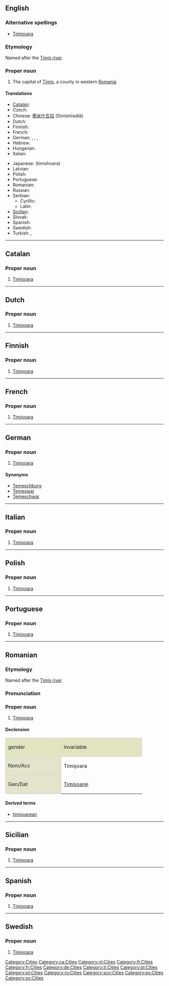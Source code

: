 ==English==
{{wikipedia}}

===Alternative spellings===
* [[Timisoara]]

===Etymology===
Named after the [[:w:Timiş river|Timiş river]].

===Proper noun===
{{en-proper noun}}

# The capital of [[w:Timiş|Timiş]], a county in western [[Romania]].

====Translations====
{{trans-top|city in Romania}}
*[[Catalan]]: {{t-|ca|Timişoara}}
*Czech: {{t-|cs|Temešvár}}
*Chinese: [[蒂米什瓦拉]] (Dìmǐshíwǎlā)
*Dutch: {{t-|nl|Timişoara}}
*Finnish: {{t-|fi|Timişoara}}
*French: {{t-|fr|Timişoara}}
*German: {{t-|de|Timişoara}}, {{t|de|Temeschburg}}, {{t|de|Temeswar}}, {{t|de|Temeschwar}}
*Hebrew: {{t|he|טימישוארה|sc=Hebr}}
*Hungarian: {{t-|hu|Temesvár}}
*Italian: {{t-|it|Timişoara}}
{{trans-mid}}
*Japanese: {{t|ja|ティミショアラ|sc=Jpan}} (timishoara)
*Latvian: {{t|lv|Timišoara|xs=Latvian}}
*Polish: {{t-|pl|Timişoara}}
*Portuguese: {{t-|pt|Timişoara}}
*Romanian: {{t-|ro|Timişoara}}
*Russian: {{t|ru|Тимишоара|tr=Timišoara|sc=Cyrl}}
*Serbian:
**Cyrillic: {{t|sr|Темишвар|sc=Cyrl}}
**Latin: {{t|sr|Temišvar}}
*[[Sicilian]]: {{t-|scn|Timişoara|xs=Sicilian}}
*Slovak: {{t-|sk|Temešvár}}
*Spanish: {{t-|es|Timişoara}}
*Swedish: {{t-|sv|Timişoara}}
*Turkish: {{t|tr|Tamışvar}}, {{t|tr|Temeşvar}}
{{trans-bot}}

[[Category:Cities]]

----

==Catalan==
{{wikipedia|lang=ca}}

===Proper noun===
{{infl|ca|proper noun|gender=f}}

# [[#English|Timişoara]]

[[Category:ca:Cities]]

----

==Dutch==
{{wikipedia|lang=nl}}

===Proper noun===
{{infl|nl|proper noun}}

# [[#English|Timişoara]]

[[Category:nl:Cities]]

----

==Finnish==
{{wikipedia|lang=fi}}

===Proper noun===
{{infl|fi|proper noun}}

# [[#English|Timişoara]]

[[Category:fi:Cities]]

----

==French==
{{wikipedia|lang=fr}}

===Proper noun===
{{infl|fr|proper noun|gender=f}}

# [[#English|Timişoara]]

[[Category:fr:Cities]]

----

==German==
{{wikipedia|lang=de}}

===Proper noun===
{{infl|de|proper noun}} {{g|German}}

# [[#English|Timişoara]]

====Synonyms====
*[[Temeschburg]]
*[[Temeswar]]
*[[Temeschwar]]

[[Category:de:Cities]]

----

==Italian==
{{wikipedia|lang=it}}

===Proper noun===
{{infl|it|proper noun|gender=f}}

# [[#English|Timişoara]]

[[Category:it:Cities]]

----

==Polish==
{{wikipedia|lang=pl}}

===Proper noun===
{{infl|pl|proper noun}} {{g|Polish}}

# [[#English|Timişoara]]

[[Category:pl:Cities]]

----

==Portuguese==
{{wikipedia|lang=pt}}

===Proper noun===
{{infl|pt|proper noun|gender=f}}

# [[#English|Timişoara]]

[[Category:pt:Cities]]

----

==Romanian==
{{wikipedia|lang=ro}}

===Etymology===
Named after the [[:w:Timiş river|Timiş river]].

===Pronunciation===
{{Audio-IPA|Timisoara.ogg|/ti.mi'ʃo̯a.ra/}}

===Proper noun===
{{infl|ro|proper noun|gender=f}}

# [[#English|Timişoara]]

====Declension====
<center>
{| style="background:#F0F0F0;border:1px solid #d0d0d0;padding:.2em"

|-
| style="width:10em;background:#e2e4c0;border:1px solid #d0d0d0" | gender {{f}}
! style="width:15em;background:#e2e4c0;border:1px solid #d0d0d0" | invariable

|-
! style="height:3em;background:#e2e4cb;border:1px solid #d0d0d0" | Nom/Acc
| Timişoara

|-
! style="height:3em;background:#e2e4cb;border:1px solid #d0d0d0" | Gen/Dat
| [[Timişoarei]]

|}</center>

====Derived terms====
*[[timişoarean]]

[[Category:ro:Cities]]

----

==Sicilian==
{{wikipedia|lang=scn}}

===Proper noun===
{{infl|scn|proper noun|gender=f}}

# [[#English|Timişoara]]

[[Category:scn:Cities]]

----

==Spanish==
{{wikipedia|lang=es}}

===Proper noun===
{{infl|es|proper noun|gender=f}}

# [[#English|Timişoara]]

[[Category:es:Cities]]

----

==Swedish==
{{wikipedia|lang=sv}}

===Proper noun===
{{infl|sv|proper noun|g=n}}

# [[#English|Timişoara]]

[[Category:sv:Cities]]